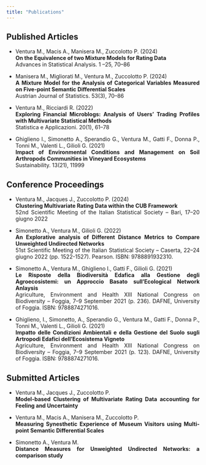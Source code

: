 ```yaml
---
title: "Publications"
---
```


<!-- <div style="text-align: center;"> -->
<!--   <img src="image1.jpg" alt="Descrizione dell'immagine" style="width: 15em; height: 15em; border-radius: 50%;"> -->
<!--   <h1 style="font-size: 2em;">**Publications**</h1> -->
<!-- </div> -->

<div style="text-align: justify;">

## Published Articles

- Ventura M., Macis A., Manisera M., Zuccolotto P. (2024) <br>
**On the Equivalence of two Mixture Models for Rating Data** <br>
Advances in Statistical Analysis. 1 --25, 70--86

- Manisera M., Migliorati M., Ventura M., Zuccolotto P. (2024) <br>
**A Mixture Model for the Analysis of Categorical Variables Measured on Five-point Semantic Differential Scales** <br>
Austrian Journal of Statistics. 53(3), 70--86

- Ventura M., Ricciardi R. (2022) <br>
**Exploring Financial Microblogs: Analysis of Users’ Trading Profiles with Multivariate Statistical Methods**<br>
Statistica e Applicazioni. 20(1), 61--78

- Ghiglieno I., Simonetto A., Sperandio G., Ventura M., Gatti F., Donna P., Tonni M., Valenti L., Gilioli G. (2021)<br>
**Impact of Environmental Conditions and Management on Soil Arthropods Communities in Vineyard Ecosystems** <br>
Sustainability. 13(21), 11999


## Conference Proceedings
- Ventura M., Jacques J., Zuccolotto P. (2024) <br>
**Clustering Multivariate Rating Data within the CUB Framework** <br>
52nd Scientific Meeting of the Italian Statistical Society -- Bari, 17--20 giugno 2022

- Simonetto A., Ventura M., Gilioli G. (2022) <br>
**An Explorative analysis of Different Distance Metrics to Compare Unweighted Undirected Networks** <br>
<!-- Short paper in A. Balzanella, M. Bini, C. Cavicchia, R. Verde (Eds.) <br> -->
51st Scientific Meeting of the Italian Statistical Society -- Caserta, 22--24 giugno 2022 (pp. 1522-1527). Pearson. ISBN: 9788891932310.

- Simonetto A., Ventura M., Ghiglieno I., Gatti F., Gilioli G. (2021)<br>
**Le Risposte della Biodiversità Edafica alla Gestione degli Agroecosistemi: un Approccio Basato sull'Ecological Network Anlaysis** <br>
<!-- Abstract in A. Elia & G. Conversa (Eds.),  -->
Agriculture, Environment and Health XIII National Congress on Biodiversity -- Foggia, 7--9 September 2021 (p. 236). DAFNE, University of Foggia. ISBN: 9788874271016.

- Ghiglieno, I., Simonetto, A., Sperandio G., Ventura M., Gatti F., Donna P., Tonni M., Valenti L., Gilioli G. (2021) <br>
**Impatto delle Condizioni Ambientali e della Gestione del Suolo sugli Artropodi Edafici dell'Ecosistema Vigneto** <br>
<!-- Abstract in A. Elia & G. Conversa (Eds.),  -->
Agriculture, Environment and Health XIII National Congress on Biodiversity -- Foggia, 7--9 September 2021 (p. 123). DAFNE, University of Foggia. ISBN: 9788874271016.


## Submitted Articles

- Ventura M., Jacques J., Zuccolotto P. <br>
**Model-based Clustering of Multivariate Rating Data accounting for Feeling and  Uncertainty**

- Ventura M., Macis A., Manisera M., Zuccolotto P. <br>
**Measuring Synesthetic Experience of Museum Visitors using Multi-point Semantic Differential Scales**

- Simonetto A., Ventura M. <br>
**Distance Measures for Unweighted Undirected Networks: a comparison study**

<div>